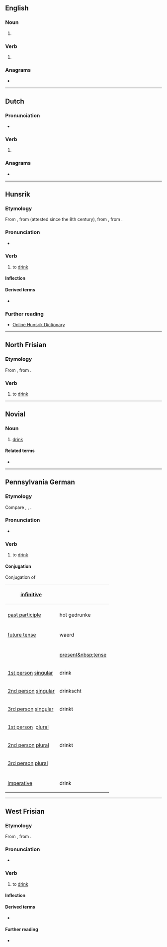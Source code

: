 {{also|Drinke}}
==English==

===Noun===
{{en-noun}}

# {{obsolete spelling of|en|drink}}

===Verb===
{{head|en|verb}}

# {{obsolete spelling of|en|drink}}

===Anagrams===
* {{anagrams|en|a=deiknr|Kidner|kidren|kinder|kinred|red ink}}

----

==Dutch==

===Pronunciation===
* {{audio|nl|Nl-drinke.ogg|Audio}}

===Verb===
{{head|nl|verb form}}

# {{nl-verb form of|n=sg|t=pres|m=subj|drinken}}

===Anagrams===
* {{l|nl|kirden}}

----

==Hunsrik==

===Etymology===
From {{inh|hrx|gmh|trinken}}, from {{inh|hrx|goh|trinkan}} (attested since the 8th century), from {{inh|hrx|gmw-pro|*drinkan}}, from {{inh|hrx|gem-pro|*drinkaną}}.

===Pronunciation===
* {{IPA|hrx|/ˈtriŋkə/}}

===Verb===
{{head|hrx|verb}}

# to [[drink]]
#: {{ux|hrx|'''Drink''' mol en bissje Wasser.|'''Drink''' some water.}}

====Inflection====
{{hrx-conj-reg|gedrunk|drink|hon}}

====Derived terms====
* {{l|hrx|mitdrinke}}

===Further reading===
* [https://hunsriqueanoriograndense.wordpress.com/dicionario-werterbuch/ Online Hunsrik Dictionary]

----

==North Frisian==

===Etymology===
From {{inh|frr|ofs|drinka}}, from {{inh|frr|gem-pro|*drinkaną}}.

===Verb===
{{head|frr|verb}}

# {{lb|frr|Hallig Dialect}} to [[drink]]

----

==Novial==

===Noun===
{{nov-noun}}

# [[drink]]

====Related terms====
* {{l|nov|drinka}}

----

==Pennsylvania German==

===Etymology===
Compare {{cog|de|trinken}}, {{cog|nl|drinken}}, {{cog|en|drink}}.

===Pronunciation===
* {{IPA|pdc|/ˈdrɪŋkə/}}

===Verb===
{{head|pdc|verb}}

# to [[drink]]

====Conjugation====

<div class="NavFrame" style="width: 42em;">
<div class="NavHead">Conjugation of ''{{PAGENAME}}''</div>
<div class="NavContent">
{| style="width:100%; margin: 0px;" class="wikitable inflection-table"
|-
! [[infinitive]]
| colspan="2" | {{PAGENAME}}
|-
|
|-
! [[past participle]]
| hot gedrunke
|-
| colspan="2" |
|-
! [[future tense]]
| waerd {{PAGENAME}}
|-
| colspan="2" |
|-
! || [[present&nbsp;tense]]
|-
! [[first-person|1st&nbsp;person]]&nbsp;[[singular]]
| drink
|-
! [[second-person|2nd&nbsp;person]]&nbsp;[[singular]]
| drinkscht
|-
! [[third-person|3rd&nbsp;person]]&nbsp;[[singular]]
| drinkt
|-
! [[first-person|1st&nbsp;person]]&nbsp; [[plural]]
| {{PAGENAME}}
|-
! [[second-person|2nd&nbsp;person]]&nbsp;[[plural]]
| drinkt
|-
! [[third-person|3rd&nbsp;person]]&nbsp;[[plural]]
| {{PAGENAME}}
|-
| colspan="2" |
|-
! [[imperative]]
| drink
|}</div></div>

----

==West Frisian==

===Etymology===
From {{inh|fy|ofs|drinka}}, from {{inh|fy|gem-pro|*drinkaną}}.

===Pronunciation===
* {{IPA|fy|/ˈdrɪŋkə/}}

===Verb===
{{head|fy|verb}}

# to [[drink]]

====Inflection====
{{fy-infl-verb-st|class=3|drink||dronk||dronken}}

====Derived terms====
* {{l|fy|drinkwetter}}

====Further reading====
* {{R:WFT|17454}}